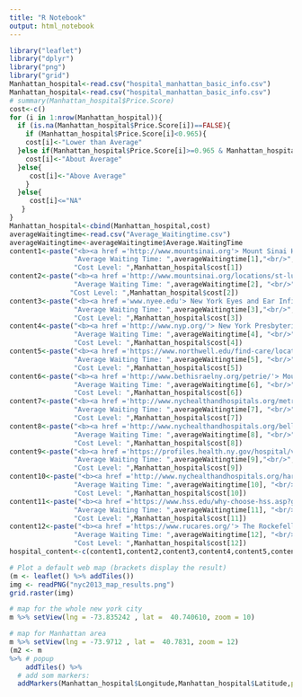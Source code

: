 ---
title: "R Notebook"
output: html_notebook
---
```{r}
library("leaflet")
library("dplyr")
library("png")
library("grid")
Manhattan_hospital<-read.csv("hospital_manhattan_basic_info.csv")
Manhattan_hospital<-read.csv("hospital_manhattan_basic_info.csv")
# summary(Manhattan_hospital$Price.Score)
cost<-c()
for (i in 1:nrow(Manhattan_hospital)){
  if (is.na(Manhattan_hospital$Price.Score[i])==FALSE){
    if (Manhattan_hospital$Price.Score[i]<0.965){
    cost[i]<-"Lower than Average"
  }else if(Manhattan_hospital$Price.Score[i]>=0.965 & Manhattan_hospital$Price.Score[i]<=0.9975){
    cost[i]<-"About Average"
  }else{
     cost[i]<-"Above Average"
    }
  }else{
     cost[i]<="NA"
   }
}
Manhattan_hospital<-cbind(Manhattan_hospital,cost)
averageWaitingtime<-read.csv("Average_Waitingtime.csv")
averageWaitingtime<-averageWaitingtime$Average.WaitingTime
content1<-paste("<b><a href ='http://www.mountsinai.org'> Mount Sinai Hospital</a><b>","<br/>",
                "Average Waiting Time: ",averageWaitingtime[1],"<br/>", 
                "Cost Level: ",Manhattan_hospital$cost[1])
content2<-paste("<b><a href ='http://www.mountsinai.org/locations/st-lukes'> Mount Sinai St. Luke's Hospital</a><b>","<br/>",
                "Average Waiting Time: ",averageWaitingtime[2], "<br/>",
               "Cost Level: ",Manhattan_hospital$cost[2])
content3<-paste("<b><a href ='www.nyee.edu'> New York Eyes and Ear Infirmary</a><b>","<br/>",
                "Average Waiting Time: ",averageWaitingtime[3],"<br/>", 
                "Cost Level: ",Manhattan_hospital$cost[3])
content4<-paste("<b><a href ='http://www.nyp.org/'> New York Presbyterian Hospital</a><b>","<br/>",
                "Average Waiting Time: ",averageWaitingtime[4], "<br/>",
                "Cost Level: ",Manhattan_hospital$cost[4])
content5<-paste("<b><a href ='https://www.northwell.edu/find-care/locations/lenox-hill-hospital'> Lenox Hill Hospital | Northwell Health</a><b>","<br/>",
                "Average Waiting Time: ",averageWaitingtime[5], "<br/>",
                "Cost Level: ",Manhattan_hospital$cost[5])
content6<-paste("<b><a href ='http://www.bethisraelny.org/petrie/'> Mount Sinai Beth Israel - Petrie Division</a><b>","<br/>",
                "Average Waiting Time: ",averageWaitingtime[6], "<br/>",
                "Cost Level: ",Manhattan_hospital$cost[6])
content7<-paste("<b><a href ='http://www.nychealthandhospitals.org/metropolitan/'> NYC Health + Hospitals| Metropolitan</a><b>","<br/>",
                "Average Waiting Time: ",averageWaitingtime[7], "<br/>",
                "Cost Level: ",Manhattan_hospital$cost[7])
content8<-paste("<b><a href ='http://www.nychealthandhospitals.org/bellevue/'> NYC Health + Hospitals| Bellevue</a><b>","<br/>",
                "Average Waiting Time: ",averageWaitingtime[8], "<br/>",
                "Cost Level: ",Manhattan_hospital$cost[8])
content9<-paste("<b><a href ='https://profiles.health.ny.gov/hospital/view/103021'> NYU Hospital Center</a><b>","<br/>",
                "Average Waiting Time: ",averageWaitingtime[9],"<br/>",
                "Cost Level: ",Manhattan_hospital$cost[9])
content10<-paste("<b><a href ='http://www.nychealthandhospitals.org/harlem/'> Harlem Hospital Center</a><b>","<br/>",
                "Average Waiting Time: ",averageWaitingtime[10], "<br/>",
                "Cost Level: ",Manhattan_hospital$cost[10])
content11<-paste("<b><a href ='https://www.hss.edu/why-choose-hss.asp?gclid=COP0hOaFndICFQ5YDQodKWcJ4Q'> Hospital for Special Surgery</a><b>","<br/>",
                "Average Waiting Time: ",averageWaitingtime[11], "<br/>",
                "Cost Level: ",Manhattan_hospital$cost[11])
content12<-paste("<b><a href ='https://www.rucares.org/'> The Rockefeller University Hospital</a><b>","<br/>",
                "Average Waiting Time: ",averageWaitingtime[12], "<br/>",
                "Cost Level: ",Manhattan_hospital$cost[12])
hospital_content<-c(content1,content2,content3,content4,content5,content6,content7,content8,content9,content10,content11,content12)

# Plot a default web map (brackets display the result)
(m <- leaflet() %>% addTiles())
img <- readPNG("nyc2013_map_results.png")
grid.raster(img)

# map for the whole new york city
m %>% setView(lng = -73.835242 , lat =  40.740610, zoom = 10)

# map for Manhattan area
m %>% setView(lng = -73.9712 , lat =  40.7831, zoom = 12)
(m2 <- m 
%>% # popup
    addTiles() %>%
  # add som markers:
  addMarkers(Manhattan_hospital$Longitude,Manhattan_hospital$Latitude,popup=hospital_content))

```

